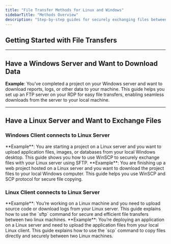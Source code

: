 ```yaml
---
title: "File Transfer Methods for Linux and Windows"
sidebarTitle: "Methods Overview"
description: "Step-by-step guides for securely exchanging files between Linux and Windows using SFTP, SCP, or downloading files from your Windows Server using FTP. Perfect for starting projects, downloading data, or managing server files efficiently."
---
```


## Getting Started with File Transfers

***

## Have a Windows Server and Want to Download Data

<Card title="FTP Server on Windows. Download Data from Windows Server" icon="windows" color="orange" horizontal={true} href="./setup-ftp-windows-server">


  **Example**: You’ve completed a project on your Windows server and want to download reports, logs, or other data to your machine. This guide helps you set up an FTP server on your RDP for easy file transfers, enabling seamless downloads from the server to your local machine.
</Card>

***

## Have a Linux Server and Want to Exchange Files

### Windows Client connects to Linux Server

<Card title="SFTP on Windows. Windows Connects to a Linux Server" icon="windows" color="orange" horizontal="yes" href="./transfer-files-sftp-windows">
  **Example**: You are starting a project on a Linux server and you want to upload application files, images, or databases from your local Windows desktop. This guide shows you how to use WinSCP to securely exchange files with your Linux server using SFTP.
</Card>

<Card title="SCP on Windows. Windows Connects to a Linux Server" icon="windows" color="orange" horizontal="yes" href="./copy-files-scp-windows">
  **Example**: You are finishing up a web project hosted on a Linux server and you want to download the project files to your local Windows computer. This guide helps you use WinSCP and SCP protocol for secure file copying.
</Card>

### Linux Client connects to Linux Server

<Card title="SFTP on Linux. Linux Connects to a Linux Server" icon="linux" color="orange" horizontal="yes" href="./transfer-files-sftp-linux">
  **Example**: You’re working on a Linux machine and you need to upload source code or download logs from your Linux server. This guide explains how to use the `sftp` command for secure and efficient file transfers between two linux machines.
</Card>

<Card title="SCP on Linux. Linux Connects to a Linux Server" icon="linux" color="orange" horizontal="yes" href="./copy-files-scp-linux">
  **Example**: You’re deploying an application on a Linux server and need to upload the application files from your local Linux client. This guide explains how to use the `scp` command to copy files directly and securely between two Linux machines.
</Card>